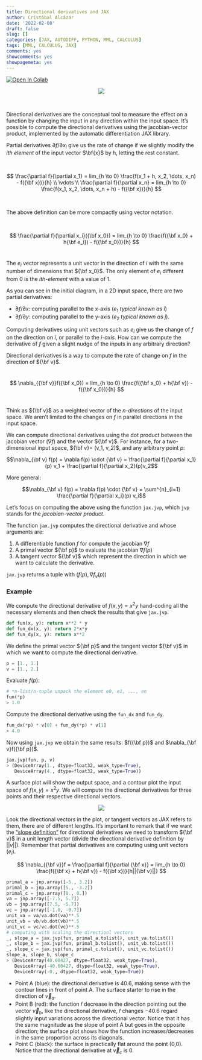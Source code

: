 ```yaml
---
title: Directional derivatives and JAX
author: Cristóbal Alcázar
date: '2022-02-08'
draft: false
slug: []
categories: [JAX, AUTODIFF, PYTHON, MML, CALCULUS]
tags: [MML, CALCULUS, JAX]
comments: yes
showcomments: yes
showpagemeta: yes
---
```


<a href="https://colab.research.google.com/drive/1VD0QIfC-Q3WgmBPpgfAcF9zMZL_NAa5G?usp=sharing" target="_blank">
  <img src="https://colab.research.google.com/assets/colab-badge.svg" alt="Open In Colab"/>
</a>

<center>
<img src="/img/directional-derivative-post/directional_derivatives_setting.png">
</center>

<br>

Directional derivatives are the conceptual tool to measure the effect on a
function by changing the input in any direction within the input space. It's
possible to compute the directional derivatives using the jacobian-vector
product, implemented by the automatic differentiation JAX library.

Partial derivatives $\partial f/ \partial x_i$ give us the rate of change if
we slightly modify the *ith element* of the input vector $\bf{x}$ by h, letting the
rest constant.

<br>

$$
\frac{\partial f}{\partial x_1} = lim_{h \to 0} \frac{f(x_1 + h, x_2, \dots, x_n) - f({\bf x})}{h}
\\
\vdots
\\
\frac{\partial f}{\partial x_n} = lim_{h \to 0} \frac{f(x_1, x_2, \dots, x_n + h) - f({\bf x})}{h}
$$

<br>

The above definition can be more compactly using vector notation.

<br>

$$
\frac{\partial f}{\partial x_i}({\bf x_0}) = lim_{h \to 0} \frac{f({\bf x_0} + h{\bf e_i}) - f({\bf x_0})}{h}
$$
<br>

The $e_i$ vector represents a unit vector in the direction of $i$ with the
same number of dimensions that ${\bf x_0}$. The only
element of $e_i$ different from 0 is the *ith-element* with a value of 1.

As you can see in the initial diagram, in a 2D input space, there are two
partial derivatives:

- $\partial f / \partial x$: computing parallel to the x-axis ($e_1$ *typical known as* $\hat{i}$) 
- $\partial f / \partial y$: computing parallel to the y-axis ($e_2$ *typical known as* $\hat{j}$). 

Computing derivatives using unit vectors such as $e_i$ give us the change of
$f$ on the direction on $i$, or parallel to the *i-axis*. How can we compute
the derivative of $f$ given a slight nudge of the inputs in any arbitrary
direction?

Directional derivatives is a way to compute the rate of change on $f$ in the
direction of ${\bf v}$.

<br>
$$
\nabla_{{\bf v}}f({\bf x_0}) = lim_{h \to 0} \frac{f({\bf x_0} + h{\bf v}) - f({\bf x_0})}{h}
$$
<br>

Think as ${\bf v}$ as a weighted vector of the *n-directions* of the input
space. We aren't limited to the changes on $f$ in parallel directions in the input space.

We can compute directional derivatives using the dot product between the 
jacobian vector ($\nabla f$) and the vector ${\bf v}$. For instance, for a two-dimensional input space, ${\bf v}= (v_1, v_2)$, and any arbitrary point $p$:

$$\nabla_{\bf v} f(p) = \nabla f(p) \cdot {\bf v} = \frac{\partial f}{\partial x_1}(p) v_1 + \frac{\partial f}{\partial x_2}(p)v_2$$

More general:

$$\nabla_{\bf v} f(p) = \nabla f(p) \cdot {\bf v} = \sum^{n}_{i=1} \frac{\partial f}{\partial x_i}(p) v_i$$

Let's focus on computing the above using the function `jax.jvp`, which `jvp`
stands for the *jacobian-vector product*.

The function `jax.jvp` computes the directional derivative and whose arguments are:

1. A differentiable function $f$ for compute the jacobian $\nabla f$
1. A primal vector ${\bf p}$ to evaluate the jacobian $\nabla f(p)$
1. A tangent vector ${\bf v}$ which represent the direction in which we 
want to calculate the derivative.

`jax.jvp` returns a tuple with $(f(p), \nabla f_{v}(p))$

### Example

We compute the directional derivative of $f(x, y)=x^2y$ hand-coding all the 
necessary elements and then check the results that give `jax.jvp`.

```python
def fun(x, y): return x**2 * y
def fun_dx(x, y): return 2*x*y
def fun_dy(x, y): return x**2
```

We define the primal vector ${\bf p}$ and the tangent vector ${\bf v}$
in which we want to compute the directional derivative.

```python
p = [1., 1.]
v = [1., 2.]
```
Evaluate $f(p)$:

```python
# *n-list/n-tuple unpack the element e0, e1, ..., en
fun(*p)
> 1.0
```

Compute the directional derivative using the `fun_dx` and `fun_dy`.

```python
fun_dx(*p) * v[0] + fun_dy(*p) * v[1]
> 4.0
```
Now using `jax.jvp` we obtain the same results: $f({\bf p})$ and $\nabla_{\bf v}f({\bf p})$.

```python
jax.jvp(fun, p, v)
> (DeviceArray(1., dtype=float32, weak_type=True),
   DeviceArray(4., dtype=float32, weak_type=True))
```

A surface plot will show the output space, and a contour plot the input space 
of $f(x,y)=x^2y$. We will compute the directional derivatives for three points
and their respective directional vectors.

<center>
<img src="/img/directional-derivative-post/directional_plot.png">
</center>

Look the directional vectors in the plot, or tangent vectors as JAX refers to 
them, there are of different lengths. It's important to remark that if we want
the ["slope definition"](https://www.khanacademy.org/math/multivariable-calculus/multivariable-derivatives/partial-derivative-and-gradient-articles/a/directional-derivative-introduction?modal=1) for directional derivatives we
need to transform ${\bf v}$ in a unit length vector (divide the directional
derivative definition by $||v||$). Remember that partial
derivatives are computing using unit vectors ($e_i$).


$$
\nabla_{{\bf v}}f = \frac{\partial f}{\partial {\bf x}} = lim_{h \to 0} \frac{f({\bf x} + h{\bf v}) - f({\bf x})}{h||{\bf v}||}
$$

```python
primal_a = jnp.array([-5., 3.2])
primal_b = jnp.array([5., -3.2])
primal_c = jnp.array([0., 0.])
va = jnp.array([-7.5, 5.7])
vb = jnp.array([7.5, -5.7])
vc = jnp.array([-1.0, -0.7])
unit_va = va/va.dot(va)**.5
unit_vb = vb/vb.dot(vb)**.5
unit_vc = vc/vc.dot(vc)**.5
# computing with scaling the directionl vectors
_, slope_a = jax.jvp(fun, primal_a.tolist(), unit_va.tolist())
_, slope_b = jax.jvp(fun, primal_b.tolist(), unit_vb.tolist())
_, slope_c = jax.jvp(fun, primal_c.tolist(), unit_vc.tolist())
slope_a, slope_b, slope_c
> (DeviceArray(40.60427, dtype=float32, weak_type=True),
   DeviceArray(-40.60427, dtype=float32, weak_type=True),
   DeviceArray(-0., dtype=float32, weak_type=True))
```

- Point A (blue): the directional derivative is 40.6, making sense with the contour lines in front of point A. The surface starter to rise in the direction of $\overrightarrow{v}_a$.
- Point B (red): the function 𝑓 decrease in the direction pointing out the vector $\overrightarrow{v}_b$, like the directional derivative, 𝑓 changes −40.6 regard slightly input variations across the directional vector. Notice that it has the same magnitude as the slope of point A but goes in the opposite direction; the surface plot shows how the function increases/decreases in the same proportion across its diagonals.
- Point C (black): the surface is practically flat around the point (0,0). Notice that the directional derivative at $\overrightarrow{v}_c$ is 0. 